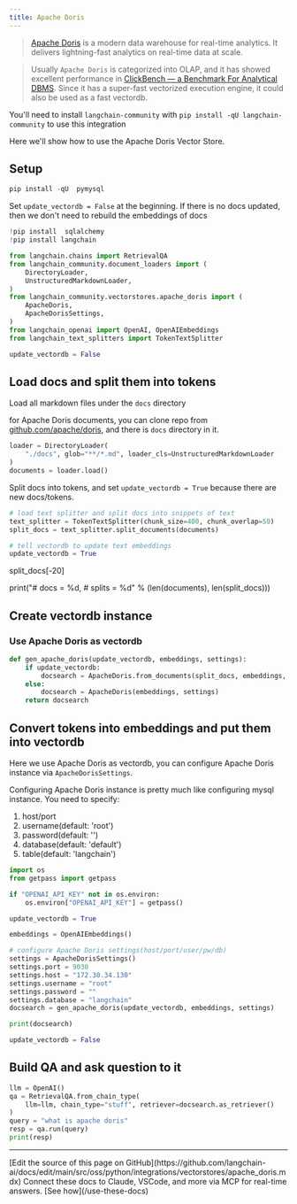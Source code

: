 ```yaml
---
title: Apache Doris
---
```


>[Apache Doris](https://doris.apache.org/) is a modern data warehouse for real-time analytics.
It delivers lightning-fast analytics on real-time data at scale.

>Usually `Apache Doris` is categorized into OLAP, and it has showed excellent performance in [ClickBench — a Benchmark For Analytical DBMS](https://benchmark.clickhouse.com/). Since it has a super-fast vectorized execution engine, it could also be used as a fast vectordb.

You'll need to install `langchain-community` with `pip install -qU langchain-community` to use this integration

Here we'll show how to use the Apache Doris Vector Store.

## Setup

```python
pip install -qU  pymysql
```

Set `update_vectordb = False` at the beginning. If there is no docs updated, then we don't need to rebuild the embeddings of docs

```python
!pip install  sqlalchemy
!pip install langchain
```

```python
from langchain.chains import RetrievalQA
from langchain_community.document_loaders import (
    DirectoryLoader,
    UnstructuredMarkdownLoader,
)
from langchain_community.vectorstores.apache_doris import (
    ApacheDoris,
    ApacheDorisSettings,
)
from langchain_openai import OpenAI, OpenAIEmbeddings
from langchain_text_splitters import TokenTextSplitter

update_vectordb = False
```

## Load docs and split them into tokens

Load all markdown files under the `docs` directory

for Apache Doris documents, you can clone repo from [github.com/apache/doris](https://github.com/apache/doris), and there is `docs` directory in it.

```python
loader = DirectoryLoader(
    "./docs", glob="**/*.md", loader_cls=UnstructuredMarkdownLoader
)
documents = loader.load()
```

Split docs into tokens, and set `update_vectordb = True` because there are new docs/tokens.

```python
# load text splitter and split docs into snippets of text
text_splitter = TokenTextSplitter(chunk_size=400, chunk_overlap=50)
split_docs = text_splitter.split_documents(documents)

# tell vectordb to update text embeddings
update_vectordb = True
```

split_docs[-20]

print("# docs  = %d, # splits = %d" % (len(documents), len(split_docs)))

## Create vectordb instance

### Use Apache Doris as vectordb

```python
def gen_apache_doris(update_vectordb, embeddings, settings):
    if update_vectordb:
        docsearch = ApacheDoris.from_documents(split_docs, embeddings, config=settings)
    else:
        docsearch = ApacheDoris(embeddings, settings)
    return docsearch
```

## Convert tokens into embeddings and put them into vectordb

Here we use Apache Doris as vectordb, you can configure Apache Doris instance via `ApacheDorisSettings`.

Configuring Apache Doris instance is pretty much like configuring mysql instance. You need to specify:

1. host/port
2. username(default: 'root')
3. password(default: '')
4. database(default: 'default')
5. table(default: 'langchain')

```python
import os
from getpass import getpass

if "OPENAI_API_KEY" not in os.environ:
    os.environ["OPENAI_API_KEY"] = getpass()
```

```python
update_vectordb = True

embeddings = OpenAIEmbeddings()

# configure Apache Doris settings(host/port/user/pw/db)
settings = ApacheDorisSettings()
settings.port = 9030
settings.host = "172.30.34.130"
settings.username = "root"
settings.password = ""
settings.database = "langchain"
docsearch = gen_apache_doris(update_vectordb, embeddings, settings)

print(docsearch)

update_vectordb = False
```

## Build QA and ask question to it

```python
llm = OpenAI()
qa = RetrievalQA.from_chain_type(
    llm=llm, chain_type="stuff", retriever=docsearch.as_retriever()
)
query = "what is apache doris"
resp = qa.run(query)
print(resp)
```

---

<Callout icon="pen-to-square" iconType="regular">
    [Edit the source of this page on GitHub](https://github.com/langchain-ai/docs/edit/main/src/oss/python/integrations/vectorstores/apache_doris.mdx)
</Callout>
<Tip icon="terminal" iconType="regular">
    Connect these docs to Claude, VSCode, and more via MCP for    real-time answers. [See how](/use-these-docs)
</Tip>
